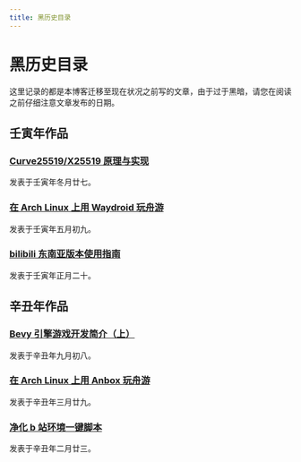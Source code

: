 ```yaml
---
title: 黑历史目录
---
```


# 黑历史目录

这里记录的都是本博客迁移至现在状况之前写的文章，由于过于黑暗，请您在阅读之前仔细注意文章发布的日期。

## 壬寅年作品

### [Curve25519/X25519 原理与实现](/post/x25519)

发表于壬寅年冬月廿七。

### [在 Arch Linux 上用 Waydroid 玩舟游](/post/waydroid-arknights)

发表于壬寅年五月初九。

### [bilibili 东南亚版本使用指南](/post/bstar-unlock)

发表于壬寅年正月二十。

## 辛丑年作品

### [Bevy 引擎游戏开发简介（上）](/post/bevy-engine-ichi)

发表于辛丑年九月初八。

### [在 Arch Linux 上用 Anbox 玩舟游](/post/anbox-arknights)

发表于辛丑年三月廿九。

### [净化 b 站环境一键脚本](/post/clean-bilibili)

发表于辛丑年二月廿三。
